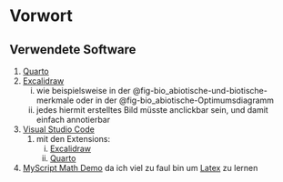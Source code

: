 # Vorwort {.unnumbered}

## Verwendete Software

1.  [Quarto](quarto.org)
2.  [Excalidraw](excalidraw.com)
    i)  wie beispielsweise in der @fig-bio_abiotische-und-biotische-merkmale oder in der @fig-bio_abiotische-Optimumsdiagramm
    ii) jedes hiermit erstelltes Bild müsste anclickbar sein, und damit einfach annotierbar
3.  [Visual Studio Code](https://code.visualstudio.com/)
    1.  mit den Extensions:
        i)  [Excalidraw](https://marketplace.visualstudio.com/items?itemName=pomdtr.excalidraw-editor)
        ii) [Quarto](https://marketplace.visualstudio.com/items?itemName=quarto.quarto)
4.  [MyScript Math Demo](https://webdemo.myscript.com/views/math/index.html) da ich viel zu faul bin um [Latex](https://www.latex-project.org/) zu lernen
